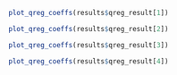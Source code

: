 

```r

plot_qreg_coeffs(results$qreg_result[1])

```



```r

plot_qreg_coeffs(results$qreg_result[2])

```



```r

plot_qreg_coeffs(results$qreg_result[3])

```



```r

plot_qreg_coeffs(results$qreg_result[4])

```


